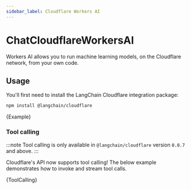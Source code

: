 ```yaml
---
sidebar_label: Cloudflare Workers AI
---
```


# ChatCloudflareWorkersAI

Workers AI allows you to run machine learning models, on the Cloudflare network, from your own code.

## Usage

You'll first need to install the LangChain Cloudflare integration package:


<IntegrationInstallTooltip></IntegrationInstallTooltip>

```bash npm2yarn
npm install @langchain/cloudflare
```



<UnifiedModelParamsTooltip></UnifiedModelParamsTooltip>

<CodeBlock language="typescript">{Example}</CodeBlock>

### Tool calling

:::note
Tool calling is only available in `@langchain/cloudflare` version `0.0.7` and above.
:::

Cloudflare's API now supports tool calling! The below example demonstrates how to invoke and stream tool calls.


<CodeBlock language="typescript">{ToolCalling}</CodeBlock>
